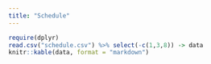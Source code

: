 ```yaml
---
title: "Schedule"
---
```


```r
require(dplyr)
read.csv("schedule.csv") %>% select(-c(1,3,8)) -> data
knitr::kable(data, format = "markdown")
```
